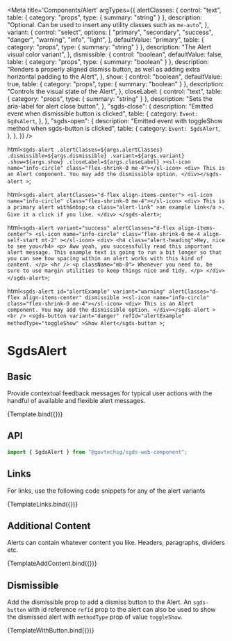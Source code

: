 
<Meta
  title='Components/Alert'
  argTypes={{
    alertClasses: {
      control: "text",
      table: { category: "props", type: { summary: "string" } },
      description:
        "Optional. Can be used to insert any utility classes such as `me-auto`",
    },
    variant: {
      control: "select",
      options: [
        "primary",
        "secondary",
        "success",
        "danger",
        "warning",
        "info",
        "light",
      ],
      defaultValue: "primary",
      table: { category: "props", type: { summary: "string" } },
      description: "The Alert visual color variant",
    },
    dismissible: {
      control: "boolean",
      defaultValue: false,
      table: { category: "props", type: { summary: "boolean" } },
      description:
        "Renders a properly aligned dismiss button, as well as adding extra horizontal padding to the Alert",
    },
    show: {
      control: "boolean",
      defaultValue: true,
      table: { category: "props", type: { summary: "boolean" } },
      description: "Controls the visual state of the Alert",
    },
    closeLabel: {
      control: "text",
      table: { category: "props", type: { summary: "string" } },
      description: "Sets the aria-label for alert close button",
    },
    "sgds-close": {
      description: "Emitted event when dismissible button is clicked",
      table: {
        category: `Event: SgdsAlert`,
      },
    },
    "sgds-open": {
      description:
        "Emitted event with toggleShow method when sgds-button is clicked",
      table: {
        category: `Event: SgdsAlert`,
      },
    },
  }}
/>

  html`
    <sgds-alert
      .alertClasses=${args.alertClasses}
      .dismissible=${args.dismissible}
      .variant=${args.variant}
      .show=${args.show}
      .closeLabel=${args.closeLabel}
      ><sl-icon name="info-circle" class="flex-shrink-0 me-4"></sl-icon>
      <div>
        This is an Alert component. You may add the dismissible option.
      </div></sgds-alert
    >
  `;

  html`
    <sgds-alert alertClasses="d-flex align-items-center">
      <sl-icon name="info-circle" class="flex-shrink-0 me-4"></sl-icon>
      <div>
        This is a primary alert with&nbsp;<a class="alert-link"
          >an example link</a
        >. Give it a click if you like.
      </div>
    </sgds-alert>
  `;

  html`
    <sgds-alert variant="success" alertClasses="d-flex align-items-center">
      <sl-icon
        name="info-circle"
        class="flex-shrink-0 me-4 align-self-start mt-2"
      ></sl-icon>
      <div>
        <h4 class="alert-heading">Hey, nice to see you</h4>
        <p>
          Aww yeah, you successfully read this important alert message. This
          example text is going to run a bit longer so that you can see how
          spacing within an alert works with this kind of content.
        </p>
        <hr />
        <p className="mb-0">
          Whenever you need to, be sure to use margin utilities to keep things
          nice and tidy.
        </p>
      </div>
    </sgds-alert>
  `;

  html`
    <sgds-alert
      id="alertExample"
      variant="warning"
      alertClasses="d-flex align-items-center"
      dismissible
      ><sl-icon name="info-circle" class="flex-shrink-0 me-4"></sl-icon>
      <div>
        This is an Alert component. You may add the dismissible option.
      </div></sgds-alert
    >
    <br />
    <sgds-button variant="danger" refId="alertExample" methodType="toggleShow"
      >Show Alert</sgds-button
    >
  `;

# SgdsAlert

## Basic

Provide contextual feedback messages for typical user actions with the handful of available and flexible alert messages.

<Canvas>
  <Story name='Basic' args={{ alertClasses: "d-flex align-items-center" }}>
    {Template.bind({})}
  </Story>
</Canvas>

## API

```jsx
import { SgdsAlert } from "@govtechsg/sgds-web-component";
```

<ArgsTable story='Basic' />

## Links

For links, use the following code snippets for any of the alert variants

<Canvas>
  <Story name='Links'>{TemplateLinks.bind({})}</Story>
</Canvas>

## Additional Content

Alerts can contain whatever content you like. Headers, paragraphs, dividers etc.

<Canvas>
  <Story name='Additional Content'>{TemplateAddContent.bind({})}</Story>
</Canvas>

## Dismissible

Add the dismissible prop to add a dismiss button to the Alert. An `sgds-button` with id reference `refId` prop to the alert can also be used to show the dismissed alert with `methodType` prop of value `toggleShow`.

<Canvas>
  <Story
    name='Dismissible'
    args={{ alertClasses: "d-flex align-items-center" }}
  >
    {TemplateWithButton.bind({})}
  </Story>
</Canvas>
